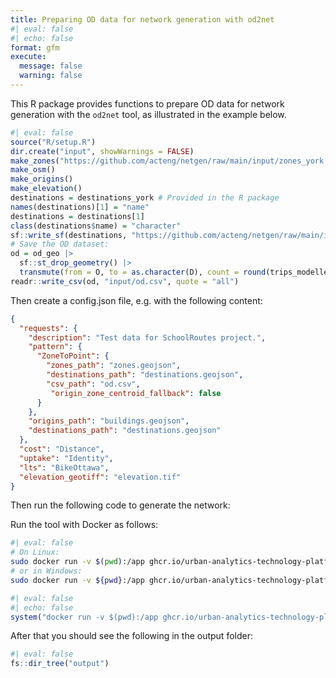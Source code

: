 ```yaml
---
title: Preparing OD data for network generation with od2net
#| eval: false
#| echo: false
format: gfm
execute: 
  message: false
  warning: false
---
```


This R package provides functions to prepare OD data for network generation with the `od2net` tool, as illustrated in the example below.


```r
#| eval: false
source("R/setup.R")
dir.create("input", showWarnings = FALSE)
make_zones("https://github.com/acteng/netgen/raw/main/input/zones_york.geojson")
make_osm()
make_origins()
make_elevation()
destinations = destinations_york # Provided in the R package
names(destinations)[1] = "name"
destinations = destinations[1]
class(destinations$name) = "character"
sf::write_sf(destinations, "https://github.com/acteng/netgen/raw/main/input/destinations.geojson", delete_dsn = TRUE)
# Save the OD dataset:
od = od_geo |>
  sf::st_drop_geometry() |>
  transmute(from = O, to = as.character(D), count = round(trips_modelled))
readr::write_csv(od, "input/od.csv", quote = "all")
```

Then create a config.json file, e.g. with the following content:

```json
{
  "requests": {
    "description": "Test data for SchoolRoutes project.",
    "pattern": {
      "ZoneToPoint": {
        "zones_path": "zones.geojson",
        "destinations_path": "destinations.geojson",
        "csv_path": "od.csv",
         "origin_zone_centroid_fallback": false
      }
    },
    "origins_path": "buildings.geojson",
    "destinations_path": "destinations.geojson"
  },
  "cost": "Distance",
  "uptake": "Identity",
  "lts": "BikeOttawa",
  "elevation_geotiff": "elevation.tif"
}
```

Then run the following code to generate the network:

Run the tool with Docker as follows:


```bash
#| eval: false
# On Linux:
sudo docker run -v $(pwd):/app ghcr.io/urban-analytics-technology-platform/od2net:main /app/config.json
# or in Windows:
sudo docker run -v ${pwd}:/app ghcr.io/urban-analytics-technology-platform/od2net:main /app/config.json
```

```r
#| eval: false
#| echo: false
system("docker run -v $(pwd):/app ghcr.io/urban-analytics-technology-platform/od2net:main /app/config.json")
```

After that you should see the following in the output folder:

```r
#| eval: false
fs::dir_tree("output")
```



